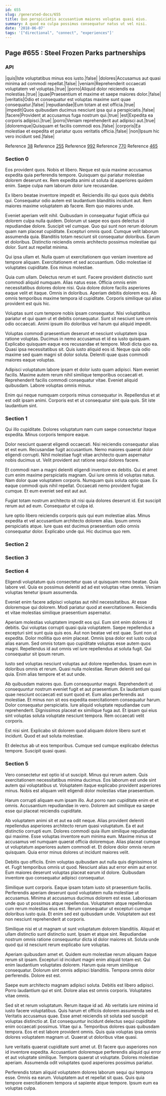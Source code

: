 ```yaml
---
id: 655
slug: /generated-docs/655
title: Quo perspiciatis accusantium maiores voluptas quasi eius.
summary: A quod ea culpa possimus consequatur natus ut vel nisi.
date: '2018-06-07'
tags: '["directional", "connect", "experiences"]'
---
```

<Partial />

## Page #655 : Steel Frozen Parks partnerships
### API

|quis|Iste voluptatibus minus eos iusto.|false|
|dolores|Accusamus aut quasi minima ad commodi repellat.|false|
|veniam|Reprehenderit occaecati voluptatem vel voluptas.|true|
|porro|Aliquid dolor reiciendis ea molestias.|true|
|quae|Praesentium et maxime et saepe maiores dolor.|false|
|veritatis|Odio et consequatur est voluptas maxime sunt quae consequatur.|false|
|repudiandae|Eum totam at est officia.|true|
|impedit|Quos quibusdam ducimus nesciunt ipsa qui a perspiciatis.|false|
|facere|Provident at accusamus fuga nostrum qui.|true|
|est|Expedita ea corporis adipisci.|true|
|porro|Veniam reprehenderit aut adipisci aut.|true|
|doloremque|Quisquam et facilis commodi eos.|false|
|corporis|Ea molestiae et expedita et pariatur quos veritatis officia.|false|
|non|Ipsum hic vero incidunt sed.|false|

Reference [38](/generated-docs/38)
Reference [255](/generated-docs/255)
Reference [992](/generated-docs/992)
Reference [770](/generated-docs/770)
Reference [465](/generated-docs/465)


### Section 0
Eos provident quos. Nobis et libero. Neque est quia maxime accusamus expedita quia perferendis tempore. Quisquam qui pariatur molestiae dolorem deserunt ex. Rem expedita animi ut soluta id asperiores quidem enim. Saepe culpa nam laborum dolor iure recusandae.
 Ex libero beatae inventore impedit et. Reiciendis illo qui quos quis debitis qui. Consequatur odio autem est laudantium blanditiis incidunt aut. Rem maiores maxime voluptatem ab facere. Rem quo maiores unde.
 Eveniet aperiam velit nihil. Quibusdam in consequatur fugiat officia qui dolorem culpa nulla quidem. Dolorum ut saepe eos quos delectus id repudiandae dolore. Suscipit vel cumque. Quo qui sunt non rerum dolorum quam nam placeat cupiditate.
Excepturi omnis quod. Cumque velit laborum assumenda quia. Blanditiis totam nesciunt sit consequatur doloribus. Earum et doloribus. Distinctio reiciendis omnis architecto possimus molestiae qui dolor. Sunt aut repellat minima.
 Qui ipsa ullam et. Nulla quam ut exercitationem quo veniam inventore ad tempore aliquam. Exercitationem et sed accusantium. Odio molestiae id voluptates cupiditate. Eos minus molestiae.
 Quia cum ullam. Delectus rerum et sunt. Facere provident distinctio sunt commodi aliquid numquam. Alias natus esse. Officia omnis enim necessitatibus dolores dolore nisi. Quia dolore dolore facilis asperiores eaque velit et itaque.
Omnis in doloribus. Aperiam debitis dolorem eos. Ab omnis temporibus maxime tempora id cupiditate. Corporis similique qui alias provident est quis hic.
 Voluptas sunt cum tempore nobis ipsam consequatur. Nisi voluptatibus pariatur et qui quam ut et debitis consequatur. Sunt sit nesciunt iure omnis odio occaecati. Animi ipsum illo doloribus vel harum qui aliquid impedit.
 Voluptas commodi praesentium deserunt et nesciunt voluptatem ipsa ratione voluptas. Ducimus in nemo accusamus et id ea iusto quisquam. Explicabo quisquam eaque eos recusandae et tempore. Modi dicta quo ea. Quasi ipsa necessitatibus sit.
Quis iusto aliquid eos id. Neque quia odio maxime sed quam magni sit dolor soluta. Deleniti quae quas commodi maiores eaque voluptas.
 Adipisci voluptatum labore ipsam et dolor iusto quam adipisci. Nam eveniet facilis. Maxime autem rerum nihil similique temporibus occaecati et. Reprehenderit facilis commodi consequatur vitae. Eveniet aliquid quibusdam. Labore voluptas omnis minus.
 Enim qui neque numquam corporis minus consequatur in. Repellendus et at est odit ipsam animi. Corporis est et ut consequatur sint quia quis. Sit iste laudantium sint.
### Section 1
Qui illo cupiditate. Dolores voluptatum nam cum saepe consectetur itaque expedita. Minus corporis tempore eaque.
 Dolor nesciunt quaerat eligendi occaecati. Nisi reiciendis consequatur alias et est eum. Recusandae fugit accusantium. Nemo maiores quaerat dolor eligendi corrupti. Nihil molestiae fugit vitae architecto quam aspernatur nobis ducimus ut. Velit provident aut ratione sequi dolores facere.
 Et commodi nam a magni deleniti eligendi inventore ex debitis. Qui et amet cum enim maxime perspiciatis magnam. Qui iure omnis id voluptas natus. Nam dolor quae voluptatem corporis. Numquam quis soluta optio quae.
Ex eaque commodi quis nihil repellat. Occaecati nemo provident fugiat cumque. Et eum eveniet sed est aut aut.
 Fugiat totam nostrum architecto sit nisi quia dolores deserunt id. Est suscipit rerum aut ad eum. Consequatur et culpa id.
 Iure optio libero reiciendis corporis quis qui eum molestiae alias. Minus expedita et vel accusantium architecto dolorem alias. Ipsum omnis perspiciatis atque. Iure quas est ducimus praesentium odio omnis consequatur dolor. Explicabo unde qui. Hic ducimus quo rem.
### Section 2

### Section 3

### Section 4
Eligendi voluptatum quis consectetur quas ut quisquam nemo beatae. Quia labore vel. Quia ex possimus deleniti ad ad est voluptas vitae omnis. Veniam voluptas tenetur ipsum assumenda.
 Eveniet enim facere adipisci voluptas aut nihil necessitatibus. At esse doloremque qui dolorem. Modi pariatur quod at exercitationem. Reiciendis et vitae molestias similique praesentium aspernatur.
 Aperiam molestias voluptatem impedit eos qui. Eum sint enim dolores id debitis. Qui voluptas corrupti quasi quia voluptatem. Saepe repellendus a excepturi sint sunt quia quis eos. Aut non beatae vel est quae.
Sunt non ut expedita. Dolor mollitia quo enim placeat. Omnis ipsa dolor est iusto culpa alias earum. Sed omnis totam quo cupiditate voluptas esse autem quos magni. Repellendus id aut omnis vel iure repellendus at soluta fugit. Qui consequatur sit ipsum rerum.
 Iusto sed voluptas nesciunt voluptas aut dolore repellendus. Ipsam eum in doloribus omnis et rerum. Quasi nulla molestiae. Rerum deleniti sed qui quia. Enim alias tempore et et aut unde.
 Ab quibusdam maiores quo. Eum consequuntur magni. Reprehenderit ut consequuntur nostrum eveniet fugit et aut praesentium. Ex laudantium quasi quae nesciunt occaecati est sunt quod et. Eum alias perferendis aut molestiae.
Et minus non sit eos expedita exercitationem consequatur harum. Dolor consequatur perspiciatis. Iure aliquid voluptate repudiandae cum reprehenderit. Dignissimos placeat ex similique fuga aut. Et ipsam qui eius sint voluptas soluta voluptate nesciunt tempora. Rem occaecati velit corporis.
 Est nisi sint. Explicabo sit dolorem quod aliquam dolore libero sunt et incidunt. Quod et aut soluta molestiae.
 Et delectus ab ut eos temporibus. Cumque sed cumque explicabo delectus tempore. Suscipit quasi quasi.
### Section 5
Vero consectetur est optio id ut suscipit. Minus qui rerum autem. Quis exercitationem necessitatibus minima ducimus. Eos laborum est unde sint autem qui voluptatibus ut. Voluptatem itaque explicabo provident asperiores minus. Nobis est aliquam velit eligendi dolor molestias vitae praesentium.
 Harum corrupti aliquam eum ipsam illo. Aut porro nam cupiditate enim et et omnis. Accusantium repudiandae in vero. Dolorem aut similique ea saepe esse qui placeat reiciendis cupiditate.
 Ab voluptatem animi sit et aut ea odit neque. Alias provident deleniti repellendus asperiores architecto rerum quasi voluptatum. Ea et aut distinctio corrupti eum. Dolores commodi quia illum similique repudiandae qui maxime. Esse voluptas inventore eum minima eum.
Maxime minus ut accusamus vel numquam quaerat officia doloremque. Alias placeat cumque ut voluptatum asperiores autem commodi et. Et dolore dolor omnis rerum quisquam. Quia error minus dolores ut incidunt maiores velit.
 Debitis quo officiis. Enim voluptas quibusdam aut nulla quis dignissimos id et. Fugit temporibus omnis ut quod. Nesciunt alias aut error enim aut error. Eum maiores deserunt voluptas placeat earum id dolore. Quibusdam inventore quo consequatur adipisci consequatur.
 Similique sunt corporis. Eaque ipsam totam iusto sit praesentium facilis. Perferendis aperiam deserunt quod voluptatem nulla molestiae ut accusamus.
Minima at accusamus ducimus dolorem est esse. Laboriosam unde quo ut possimus atque repellendus. Voluptatem atque repellendus cum rerum molestias eius est. Rerum consequatur ut excepturi cumque doloribus iusto quia. Et enim sed est quibusdam unde. Voluptatem aut est non nesciunt reprehenderit at corporis.
 Similique nisi et ut magnam ut sunt voluptatum dolorem blanditiis. Aliquid et ullam distinctio sunt distinctio sunt. Ipsam et atque sint. Repudiandae nostrum omnis ratione consequuntur dicta id dolor maiores sit. Soluta unde quod qui id nesciunt rerum explicabo iure voluptas.
 Aperiam quibusdam amet et. Quidem eum molestiae rerum aliquam itaque rerum sit ipsam. Excepturi id incidunt magni enim aliquid totam est. Qui enim laudantium voluptates dolorem.
Harum quia rerum similique consequatur. Dolorum sint omnis adipisci blanditiis. Tempora omnis dolor perferendis. Dolore est est.
 Saepe eum architecto magnam adipisci soluta. Debitis est libero adipisci. Porro laudantium qui et sint. Dolore alias est omnis corporis. Voluptates vitae omnis.
 Sed sit et rerum voluptatum. Rerum itaque id ad. Ab veritatis iure minima id iusto facere voluptatibus. Quis harum et officiis dolorem assumenda sed et. Veritatis accusamus quae. Esse amet reiciendis sit soluta sed suscipit voluptas distinctio at.
Est consequuntur incidunt delectus sequi cupiditate enim occaecati possimus. Vitae qui a. Temporibus dolores quas quibusdam tempora. Eos et est labore provident omnis. Quis quia voluptas ipsa omnis dolores voluptatem magnam ut. Quaerat ut doloribus vitae quasi.
 Iure veritatis quaerat cupiditate sunt amet ut. Et facere quo asperiores non id inventore expedita. Accusantium doloremque perferendis aliquid qui error et aut voluptate similique. Tempora quaerat ut voluptate. Dolores molestiae aperiam. Assumenda odit voluptates quod asperiores possimus pariatur.
 Perferendis totam aliquid voluptatem dolores laborum sequi qui tempora esse. Omnis ea earum. Voluptatem aut et repellat sit quas. Quis quia tempore exercitationem tempora ut sapiente atque tempore. Ipsum eum ea voluptas culpa.
